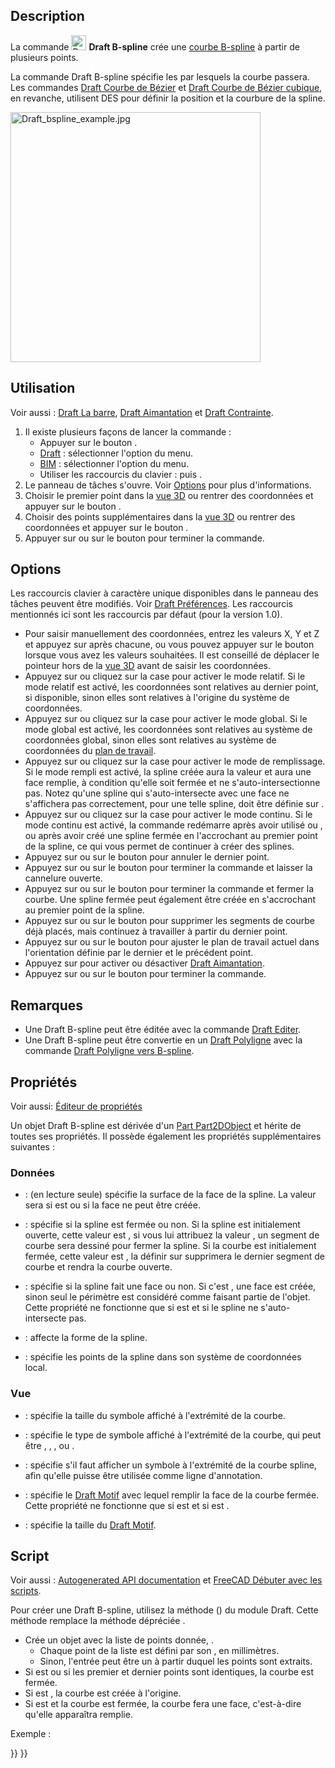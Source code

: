 <languages/>

{{Docnav/fr
|[[Draft_Polygon/fr|Polygone]]
|[[Draft_CubicBezCurve/fr|Courbe de Bézier cubique]]
|[[Draft_Workbench/fr|Atelier Draft]]
|IconL=Draft_Polygon.svg
|IconR=Draft_CubicBezCurve.svg
|IconC=Workbench_Draft.svg
}}

{{GuiCommand/fr
|Name=Draft BSpline
|Name/fr=Draft B-spline
|MenuLocation=Draft : Formes → B-spline<br><br>BIM : Formes 2D → B-spline
|Workbenches=[[Draft_Workbench/fr|Draft]], [[BIM_Workbench/fr|atelier BIM]]
|Shortcut={{KEY|B}} {{KEY|S}}
|Version=0.7
|SeeAlso=[[Draft_Wire/fr|Draft Polyligne]], [[Draft_CubicBezCurve/fr|Draft Courbe de Bézier cubique]], [[Draft_BezCurve/fr|Draft Courbe de Bézier]]
}}

==Description== 

La commande [[Image:Draft_BSpline.svg|24px]] '''Draft B-spline''' crée une [http://fr.wikipedia.org/wiki/B-spline courbe B-spline] à partir de plusieurs points.

La commande Draft B-spline spécifie les {{Emphasis|points exacts}} par lesquels la courbe passera. Les commandes [[Draft_BezCurve|Draft Courbe de Bézier]] et [[Draft_CubicBezCurve|Draft Courbe de Bézier cubique]], en revanche, utilisent DES {{Emphasis|points de contrôle}} pour définir la position et la courbure de la spline. 

[[Image:Draft_bspline_example.jpg|400px]]
{{Caption|Spline definie par plusieurs points}}

<span id="Usage"></span>
==Utilisation==

Voir aussi : [[Draft_Tray/fr|Draft La barre]], [[Draft_Snap/fr|Draft Aimantation]] et [[Draft_Constrain/fr|Draft Contrainte]].

# Il existe plusieurs façons de lancer la commande :
#* Appuyer sur le bouton {{Button|[[Image:Draft_BSpline.svg|16px]] [[Draft_BSpline/fr|B-spline]]}}.
#* [[Draft_Workbench/fr|Draft]] : sélectionner l'option {{MenuCommand|Formes → [[Image:Draft_BSpline.svg|16px]] B-spline}} du menu.
#* [[BIM_Workbench/fr|BIM]] : sélectionner l'option {{MenuCommand|Formes 2D → [[Image:Draft_BSpline.svg|16px]] B-spline}} du menu.
#* Utiliser les raccourcis du clavier : {{KEY|B}} puis {{KEY|S}}.
# Le panneau de tâches {{MenuCommand|B-spline}} s'ouvre. Voir [[#Options|Options]] pour plus d'informations.
# Choisir le premier point dans la [[3D_view/fr|vue 3D]] ou rentrer des coordonnées et appuyer sur le bouton {{Button|[[Image:Draft_AddPoint.svg|16px]] Entrer un point}}.
# Choisir des points supplémentaires dans la [[3D_view/fr|vue 3D]] ou rentrer des coordonnées et appuyer sur le bouton {{Button|[[Image:Draft_AddPoint.svg|16px]] Entrer un point}}.
# Appuyer sur {{KEY|Échap}} ou sur le bouton {{Button|Fermer}} pour terminer la commande.

==Options==

Les raccourcis clavier à caractère unique disponibles dans le panneau des tâches peuvent être modifiés. Voir [[Draft_Preferences/fr|Draft Préférences]]. Les raccourcis mentionnés ici sont les raccourcis par défaut (pour la version 1.0).

* Pour saisir manuellement des coordonnées, entrez les valeurs X, Y et Z et appuyez sur {{KEY|Entrée}} après chacune, ou vous pouvez appuyer sur le bouton {{Button|[[Image:Draft_AddPoint.svg|16px]] Entrer un point}} lorsque vous avez les valeurs souhaitées. Il est conseillé de déplacer le pointeur hors de la [[3D_view/fr|vue 3D]] avant de saisir les coordonnées.
* Appuyez sur {{KEY|R}} ou cliquez sur la case {{MenuCommand|Relative}} pour activer le mode relatif. Si le mode relatif est activé, les coordonnées sont relatives au dernier point, si disponible, sinon elles sont relatives à l'origine du système de coordonnées.
* Appuyez sur {{KEY|G}} ou cliquez sur la case {{MenuCommand|Global}} pour activer le mode global. Si le mode global est activé, les coordonnées sont relatives au système de coordonnées global, sinon elles sont relatives au système de coordonnées du [[Draft_SelectPlane/fr|plan de travail]].
* Appuyez sur {{KEY|F}} ou cliquez sur la case {{MenuCommand|Remplir}} pour activer le mode de remplissage. Si le mode rempli est activé, la spline créée aura la valeur {{PropertyData|Make Face}} {{TRUE}} et aura une face remplie, à condition qu'elle soit fermée et ne s'auto-intersectionne pas. Notez qu'une spline qui s'auto-intersecte avec une face ne s'affichera pas correctement, pour une telle spline, {{PropertyData|Make Face}} doit être définie sur {{FALSE}}.
* Appuyez sur {{KEY|N}} ou cliquez sur la case {{MenuCommand|Continuer}} pour activer le mode continu. Si le mode continu est activé, la commande redémarre après avoir utilisé {{Button|[[Image:Draft_FinishLine.svg|16px]] Terminer}} ou {{Button|[[Image:Draft_CloseLine.svg|16px]] Fermer}}, ou après avoir créé une spline fermée en l'accrochant au premier point de la spline, ce qui vous permet de continuer à créer des splines.
* Appuyez sur {{KEY|/}} ou sur le bouton {{Button|[[Image:Draft_UndoLine.svg|16px]] Annuler}} pour annuler le dernier point.
* Appuyez sur {{KEY|A}} ou sur le bouton {{Button|[[Image:Draft_FinishLine.svg|16px]] Terminer}} pour terminer la commande et laisser la cannelure ouverte.
* Appuyez sur {{KEY|O}} ou sur le bouton {{Button|[[Image:Draft_CloseLine.svg|16px]] Fermer}} pour terminer la commande et fermer la courbe. Une spline fermée peut également être créée en s'accrochant au premier point de la spline.
* Appuyez sur {{KEY|W}} ou sur le bouton {{Button|[[Image:Draft Wipe.svg|16px]] Effacer}} pour supprimer les segments de courbe déjà placés, mais continuez à travailler à partir du dernier point.
* Appuyez sur {{KEY|U}} ou sur le bouton {{Button|[[Image:Draft SelectPlane.svg|16px]] [[Draft_SelectPlane/fr|Définir le plan de travail]]}} pour ajuster le plan de travail actuel dans l'orientation définie par le dernier et le précédent point.
* Appuyez sur {{KEY|S}} pour activer ou désactiver [[Draft_Snap/fr|Draft Aimantation]].
* Appuyez sur {{KEY|Échap}} ou sur le bouton {{Button|Fermer}} pour terminer la commande.

<span id="Notes"></span>
==Remarques==

* Une Draft B-spline peut être éditée avec la commande [[Draft_Edit/fr|Draft Editer]].
* Une Draft B-spline peut être convertie en un [[Draft_Wire/fr|Draft Polyligne]] avec la commande [[Draft_WireToBSpline/fr|Draft Polyligne vers B-spline]].

<span id="Properties"></span>
==Propriétés==

Voir aussi: [[Property_editor/fr|Éditeur de propriétés]]

Un objet Draft B-spline est dérivée d'un [[Part_Part2DObject/fr|Part Part2DObject]] et hérite de toutes ses propriétés. Il possède également les propriétés supplémentaires suivantes :

<span id="Data"></span>
=== Données ===

{{TitleProperty|Draft}}

* {{PropertyData|Area|Area}} : (en lecture seule) spécifie la surface de la face de la spline. La valeur sera {{value|0.0}} si {{PropertyData|Make Face}} est {{FALSE}} ou si la face ne peut être créée.
* {{PropertyData|Closed|Bool}} : spécifie si la spline est fermée ou non. Si la spline est initialement ouverte, cette valeur est {{FALSE}}, si vous lui attribuez la valeur {{TRUE}}, un segment de courbe sera dessiné pour fermer la spline. Si la courbe est initialement fermée, cette valeur est {{TRUE}}, la définir sur {{FALSE}} supprimera le dernier segment de courbe et rendra la courbe ouverte.
* {{PropertyData|Make Face|Bool}} : spécifie si la spline fait une face ou non. Si c'est {{TRUE}}, une face est créée, sinon seul le périmètre est considéré comme faisant partie de l'objet. Cette propriété ne fonctionne que si {{PropertyData|Closed}} est {{TRUE}} et si le spline ne s'auto-intersecte pas.
* {{PropertyData|Parameterization|Float}} : affecte la forme de la spline.
* {{PropertyData|Points|VectorList}} : spécifie les points de la spline dans son système de coordonnées local.

<span id="View"></span>
=== Vue ===

{{TitleProperty|Draft}}

* {{PropertyView|Arrow Size|Length}} : spécifie la taille du symbole affiché à l'extrémité de la courbe.
* {{PropertyView|Arrow Type|Enumeration}} : spécifie le type de symbole affiché à l'extrémité de la courbe, qui peut être {{value|Dot}}, {{value|Circle}}, {{value|Arrow}}, {{value|Tick}} ou {{value|Tick-2}}.
* {{PropertyView|End Arrow|Bool}} : spécifie s'il faut afficher un symbole à l'extrémité de la courbe spline, afin qu'elle puisse être utilisée comme ligne d'annotation.
* {{PropertyView|Pattern|Enumeration}} : spécifie le [[Draft_Pattern/fr|Draft Motif]] avec lequel remplir la face de la courbe fermée. Cette propriété ne fonctionne que si {{PropertyData|Make Face}} est {{TRUE}} et si {{PropertyView|Display Mode}} est {{value|Flat Lines}}.
* {{PropertyView|Pattern Size|Float}} : spécifie la taille du [[Draft_Pattern/fr|Draft Motif]].

<span id="Scripting"></span>
==Script==

Voir aussi : [https://freecad.github.io/SourceDoc/ Autogenerated API documentation] et [[FreeCAD_Scripting_Basics/fr|FreeCAD Débuter avec les scripts]].

Pour créer une Draft B-spline, utilisez la méthode {{incode|make_bspline}} ({{Version/fr|0.19}}) du module Draft. Cette méthode remplace la méthode dépréciée {{incode|makeBSpline}}.

{{Code|code=
bspline = make_bspline(pointslist, closed=False, placement=None, face=None, support=None)
bspline = make_bspline(Part.Wire, closed=False, placement=None, face=None, support=None)
}}

* Crée un objet {{incode|bspline}} avec la liste de points donnée, {{incode|pointslist}}.
** Chaque point de la liste est défini par son {{incode|FreeCAD.Vector}}, en millimètres.
** Sinon, l'entrée peut être un {{incode|Part.Wire}} à partir duquel les points sont extraits.
* Si {{incode|closed}} est {{incode|True}} ou si les premier et dernier points sont identiques, la courbe est fermée.
* Si {{incode|placement}} est {{incode|None}}, la courbe est créée à l'origine.
* Si {{incode|face}} est {{incode|True}} et la courbe est fermée, la courbe fera une face, c'est-à-dire qu'elle apparaîtra remplie.

Exemple :

{{Code|code=
import FreeCAD as App
import Draft

doc = App.newDocument()

p1 = App.Vector(0, 0, 0)
p2 = App.Vector(1000, 1000, 0)
p3 = App.Vector(2000, 0, 0)

spline1 = Draft.make_bspline([p1, p2, p3], closed=False)
spline2 = Draft.make_bspline([p1, 2*p3, 1.3*p2], closed=False)
spline3 = Draft.make_bspline([1.3*p3, p1, -1.7*p2], closed=False)

doc.recompute()
}}


{{Docnav/fr
|[[Draft_Polygon/fr|Polygone]]
|[[Draft_CubicBezCurve/fr|Courbe de Bézier cubique]]
|[[Draft_Workbench/fr|Atelier Draft]]
|IconL=Draft_Polygon.svg
|IconR=Draft_CubicBezCurve.svg
|IconC=Workbench_Draft.svg
}}

{{Draft Tools navi{{#translation:}}}}
{{Userdocnavi{{#translation:}}}}